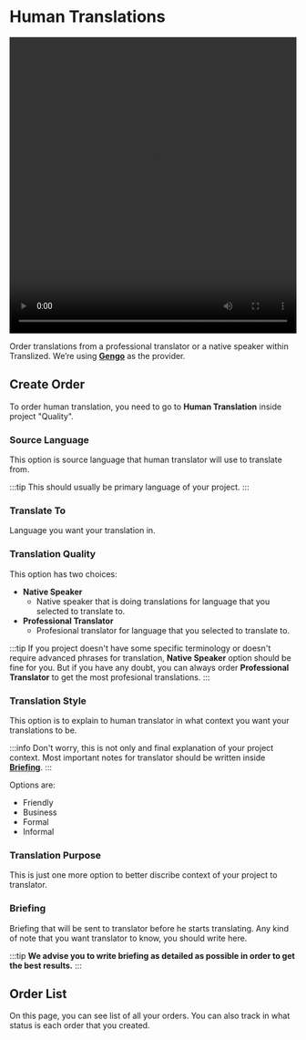 # Human Translations

<video width="100%" height="520" controls>
  <source
    src="/features/human-translations/docs_humanTranslations.mov"
    type="video/mp4"
  />
</video>

Order translations from a professional translator or a native speaker within Translized. We’re using **[Gengo](https://gengo.com)** as the provider.

## Create Order

To order human translation, you need to go to **Human Translation** inside project "Quality".

### Source Language

This option is source language that human translator will use to translate from.

:::tip
This should usually be primary language of your project.
:::

### Translate To

Language you want your translation in.

### Translation Quality

This option has two choices:

- **Native Speaker**
  - Native speaker that is doing translations for language that you selected to translate to.
- **Professional Translator**
  - Profesional translator for language that you selected to translate to.

:::tip
If you project doesn't have some specific terminology or doesn't require advanced phrases for translation, **Native Speaker** option should be fine for you. But if you have any doubt, you can always order **Professional Translator** to get the most profesional translations.
:::

### Translation Style

This option is to explain to human translator in what context you want your translations to be.

:::info
Don't worry, this is not only and final explanation of your project context. Most important notes for translator should be written inside **[Briefing](/docs/features/human-translations#briefing)**.
:::

Options are:

- Friendly
- Business
- Formal
- Informal

### Translation Purpose

This is just one more option to better discribe context of your project to translator.

### Briefing

Briefing that will be sent to translator before he starts translating. Any kind of note that you want translator to know, you should write here.

:::tip
**We advise you to write briefing as detailed as possible in order to get the best results.**
:::

## Order List

On this page, you can see list of all your orders. You can also track in what status is each order that you created.
